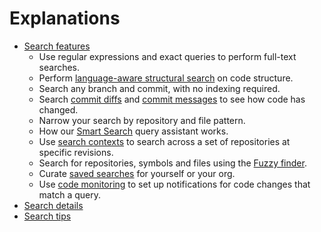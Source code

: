 # Explanations

- [Search features](./explanations/features)
  - Use regular expressions and exact queries to perform full-text searches.
  - Perform [language-aware structural search](./explanations/features#language-aware-structural-code-search) on code structure.
  - Search any branch and commit, with no indexing required.
  - Search [commit diffs](./explanations/features#commit-diff-search) and [commit messages](./explanations/features#commit-message-search) to see how code has changed.
  - Narrow your search by repository and file pattern.
  - How our [Smart Search](./explanations/features#smart-search) query assistant works.
  - Use [search contexts](./explanations/features#search-contexts) to search across a set of repositories at specific revisions.
  - Search for repositories, symbols and files using the [Fuzzy finder](./explanations/features#fuzzy-search).
  - Curate [saved searches](./explanations/features#saved-searches) for yourself or your org.
  - Use [code monitoring](../../code_monitoring/index) to set up notifications for code changes that match a query.
- [Search details](./explanations/search_details)
- [Search tips](./explanations/tips)
